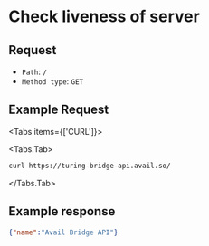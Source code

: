 
# Check liveness of server

## Request

- `Path`: `/`
- `Method type`: `GET`

## Example Request

<Tabs items={['CURL']}>

<Tabs.Tab>
    
```sh
curl https://turing-bridge-api.avail.so/
```

</Tabs.Tab>
</Tabs>

## Example response

```json filename="Example JSON response"
{"name":"Avail Bridge API"}
```